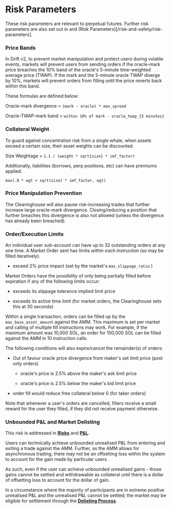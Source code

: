 # Risk Parameters

These risk parameters are relevant to perpetual futures. Further risk parameters are also set out in and (Risk Parameters)[/risk-and-safety/risk-parameters].

### Price Bands

In Drift v2, to prevent market manipulation and protect users during volatile events, markets will prevent users from sending orders if the oracle-mark price breaches the 10% band of the oracle's 5-minute time-weighted average price (TWAP). If the mark and the 5-minute oracle TWAP diverge by 10%, markets will prevent orders from filling until the price reverts back within this band.

These formulas are defined below:

Oracle-mark divergence = `(mark - oracle) * max_spread`

Oracle-TWAP-mark band = `within 10% of mark - oracle_twap_{5 minutes}`

### Collateral Weight

To guard against concentration risk from a single whale, when assets exceed a certain size, their asset weights can be discounted.

Size Weightage = `1.1 / (weight * sqrt{size} * imf_factor)`

Additionally, liabilities (borrows, perp positions, etc) can have premiums applied.

`max(.8 * wgt + sqrt(size) * imf_factor, wgt)`

### Price Manipulation Prevention

The Clearinghouse will also pause risk-increasing trades that further increase large oracle-mark divergence. Closing/reducing a position that further breaches this divergence is also not allowed (unless the divergence has already been breached).

### Order/Execution Limits

An individual user sub-account can have up to 32 outstanding orders at any one time. A Market Order sent has limits _within each instruction_ (so may be filled iteratively).

-   exceed 2% price impact (set by the market's `max_slippage_ratio` )

Market Orders have the possibility of only being partially filled before expiration if any of the following limits occur:

-   exceeds its slippage tolerance implied limit price

-   exceeds its active time limit (for market orders, the Clearinghouse sets this at 30 seconds)

Within a single transaction, orders can be filled up by the `max_base_asset_amount` against the AMM. This maximum is set per market and calling of multiple fill instructions may work. For example, if the maximum amount was 10,000 SOL, an order for 100,000 SOL can be filled against the AMM in 10 instruction calls.

The following conditions will also expire/cancel the remainder(s) of orders:

-   Out of favour oracle price divergence from maker's set limit price (post only orders)

    -   oracle's price is 2.5% above the maker's ask limit price

    -   oracle's price is 2.5% below the maker's bid limit price

-   order fill would reduce free collateral below 0 (for taker orders)

Note that whenever a user's orders are cancelled, fillers receive a small reward for the user they filled, if they did not receive payment otherwise.

### Unbounded P&L and Market Delisting

This risk is addressed in [**Risks**](/security/risks) and [**P&L**](/profit-loss/profit-loss-intro).

Users can technically achieve unbounded unrealised P&L from entering and exiting a trade against the AMM. Further, as the AMM allows for asynchronous trading; there may not be an offsetting loss within the system to account for the gain made by particular users. 

As such, even if the user can achieve unbounded unrealised gains - those gains cannot be settled and withdrawable as collateral until there is a dollar of offsetting loss to account for the dollar of gain.

In a circumstance where the majority of participants are in extreme positive unrealised P&L and the unrealised P&L cannot be settled; the market may be eligible for settlement through the [**Delisting Process**](/risk-and-safety/delisting-process).
